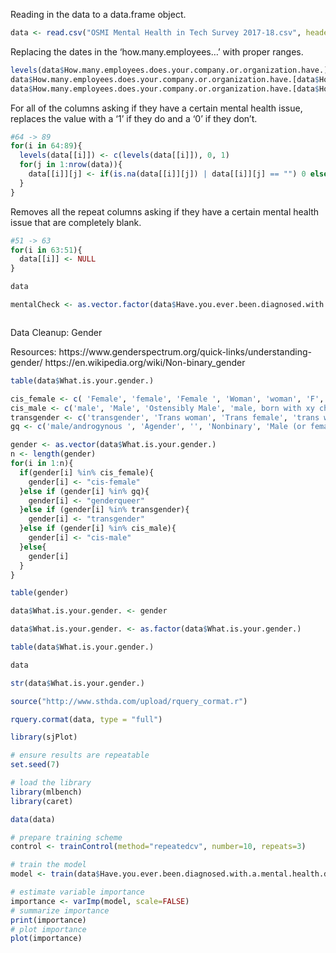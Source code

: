 Reading in the data to a data.frame object.
```r
data <- read.csv("OSMI Mental Health in Tech Survey 2017-18.csv", header=TRUE)
```

Replacing the dates in the 'how.many.employees...' with proper ranges.
```r
levels(data$How.many.employees.does.your.company.or.organization.have.) <- c(levels(data$How.many.employees.does.your.company.or.organization.have.), "1-5", "6-25")
data$How.many.employees.does.your.company.or.organization.have.[data$How.many.employees.does.your.company.or.organization.have.=="5-Jan"] <- "1-5"
data$How.many.employees.does.your.company.or.organization.have.[data$How.many.employees.does.your.company.or.organization.have.=="25-Jun"] <- "6-25"
```

For all of the columns asking if they have a certain mental health issue, replaces the value with a '1' if they do and a '0' if they don't.
```r
#64 -> 89
for(i in 64:89){
  levels(data[[i]]) <- c(levels(data[[i]]), 0, 1)
  for(j in 1:nrow(data)){
    data[[i]][j] <- if(is.na(data[[i]][j]) | data[[i]][j] == "") 0 else 1
  }
}
```

Removes all the repeat columns asking if they have a certain mental health issue that are completely blank.
```r
#51 -> 63
for(i in 63:51){
  data[[i]] <- NULL 
}
```

```r
data
```
```r
mentalCheck <- as.vector.factor(data$Have.you.ever.been.diagnosed.with.a.mental.health.disorder.)
```
```r

```


Data Cleanup: Gender

Resources:
https://www.genderspectrum.org/quick-links/understanding-gender/
https://en.wikipedia.org/wiki/Non-binary_gender

```r
table(data$What.is.your.gender.)
```
```r
cis_female <- c( 'Female', 'female', 'Female ', 'Woman', 'woman', 'F', 'f', 'I identify as female', '*shrug emoji* (F)', 'Cis woman', 'Female (cisgender)', 'Cis-Female', 'Cisgendered woman', 'She/her/they/them', 'Cis female', 'cisgender female', 'femalw', 'femail', 'female (cis)', 'My sex is female.', 'female (cisgender)', 'Female (cis) ', 'Woman-identified', 'cis-Female', 'cis female', 'F, cisgender', 'Cis female ')
cis_male <- c('male', 'Male', 'Ostensibly Male', 'male, born with xy chromosoms', 'Malel', 'M', 'MALE', 'm', 'Cis-male', 'Male ', 'cis male ', 'Cis Male', 'Man', 'Cisgender male', 'cis-male', 'Mail', 'cis hetero male', 'Male (cis)', "male (hey this is the tech industry you're talking about)", 'God King of the Valajar', 'Cis male', 'man', 'Male, cis', 'cis male', 'dude' , 'SWM')
transgender <- c('transgender', 'Trans woman', 'Trans female', 'trans woman', 'Transfeminine', 'Trans man')
gq <- c('male/androgynous ', 'Agender', '', 'Nonbinary', 'Male (or female, or both)', 'non binary', 'Female/gender non-binary.', 'N/A', 'genderfluid', 'Genderqueer', 'Demiguy', 'none', 'non-binary', 'Other', 'NB', 'Genderfluid', 'Nonbinary/femme', 'gender non-conforming woman', 'uhhhhhhhhh fem genderqueer?', 'n/a', 'Non-binary', 'Agender/genderfluid', 'Male-ish', 'sometimes', 'Contextual', 'Non binary', 'Genderqueer demigirl', 'Genderqueer/non-binary', 'nonbinary', 'Female-ish', '\\-', 'None')
```

```r
gender <- as.vector(data$What.is.your.gender.)
n <- length(gender)
for(i in 1:n){
  if(gender[i] %in% cis_female){
    gender[i] <- "cis-female"
  }else if (gender[i] %in% gq){
    gender[i] <- "genderqueer"
  }else if (gender[i] %in% transgender){
    gender[i] <- "transgender"
  }else if (gender[i] %in% cis_male){
    gender[i] <- "cis-male"
  }else{
    gender[i]
  }
}
```

```r
table(gender)
```

```r
data$What.is.your.gender. <- gender
```

```r
data$What.is.your.gender. <- as.factor(data$What.is.your.gender.)
```


```r
table(data$What.is.your.gender.)
```
```r
data
```
```r
str(data$What.is.your.gender.)
```

```r
source("http://www.sthda.com/upload/rquery_cormat.r")
```

```r
rquery.cormat(data, type = "full")
```

```r
library(sjPlot)
```

```r
# ensure results are repeatable
set.seed(7)
```

```r
# load the library
library(mlbench)
library(caret)
```
```r
data(data)
```

```r
# prepare training scheme
control <- trainControl(method="repeatedcv", number=10, repeats=3)
```

```r
# train the model
model <- train(data$Have.you.ever.been.diagnosed.with.a.mental.health.disorder.~., data=data, method="lvq", preProcess="scale", trControl=control)
```
```r
# estimate variable importance
importance <- varImp(model, scale=FALSE)
# summarize importance
print(importance)
# plot importance
plot(importance)
```

